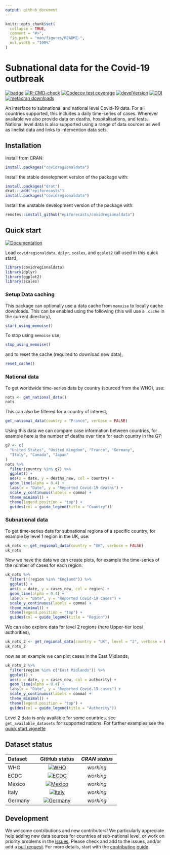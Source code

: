 ```yaml
---
output: github_document
---
```


```r
knitr::opts_chunk$set(
  collapse = TRUE,
  comment = "#>",
  fig.path = "man/figures/README-",
  out.width = "100%"
)
```

# Subnational data for the Covid-19 outbreak

[![badge](https://img.shields.io/badge/Launch-package-lightblue.svg)](https://mybinder.org/v2/gh/epiforecasts/covidregionaldata/master?urlpath=rstudio)
[![R-CMD-check](https://github.com/epiforecasts/covidregionaldata/workflows/R-CMD-check/badge.svg)](https://github.com/epiforecasts/covidregionaldata/actions)
[![Codecov test coverage](https://codecov.io/gh/epiforecasts/covidregionaldata/branch/master/graph/badge.svg)](https://codecov.io/gh/epiforecasts/covidregionaldata?branch=master)
[![develVersion](https://img.shields.io/badge/devel%20version-0.9.0-green.svg?style=flat)](https://github.com/epiforecasts/covidregionaldata/)
[![DOI](https://zenodo.org/badge/271601189.svg)](https://zenodo.org/badge/latestdoi/271601189)
[![metacran downloads](http://cranlogs.r-pkg.org/badges/grand-total/covidregionaldata?color=ff69b4)](https://cran.r-project.org/package=covidregionaldata)


An interface to subnational and national level Covid-19 data. For all countries supported, this includes a daily time-series of cases. Wherever available we also provide  data on deaths, hospitalisations, and tests. National level data is also supported using a range of data sources as well as linelist data and links to intervention data sets.

## Installation

Install from CRAN:

```r
install.packages("covidregionaldata")
```
Install the stable development version of the package with:

```r
install.packages("drat")
drat:::add("epiforecasts")
install.packages("covidregionaldata")
```

Install the unstable development version of the package with:

```r
remotes::install_github("epiforecasts/covidregionaldata")
```

## Quick start

[![Documentation](https://img.shields.io/badge/Package-documentation-lightgrey.svg?style=flat)](https://epiforecasts.io/covidregionaldata/)

Load `covidregionaldata`, `dplyr`, `scales`, and `ggplot2` (all used in this quick start),

```r
library(covidregionaldata)
library(dplyr)
library(ggplot2)
library(scales)
```

### Setup Data caching

This package can optionally use a data cache from `memoise` to locally cache downloads. This can be enabled using the following (this will use a `.cache` in the current directory),

```r
start_using_memoise()
```

To stop using `memoise` use, 

```r
stop_using_memoise()
```

and to reset the cache (required to download new data),

```r
reset_cache()
```

### National data  

To get worldwide time-series data by country (sourced from the WHO), use:

```r
nots <- get_national_data()
nots
```

This can also be filtered for a country of interest,

```r
get_national_data(country = "France", verbose = FALSE)
```

Using this data we can compare case information between countries, for example here is the number of deaths over time for each country in the G7:

```r
g7 <- c(
  "United States", "United Kingdom", "France", "Germany",
  "Italy", "Canada", "Japan"
)
nots %>%
  filter(country %in% g7) %>%
  ggplot() +
  aes(x = date, y = deaths_new, col = country) +
  geom_line(alpha = 0.4) +
  labs(x = "Date", y = "Reported Covid-19 deaths") +
  scale_y_continuous(labels = comma) +
  theme_minimal() +
  theme(legend.position = "top") +
  guides(col = guide_legend(title = "Country"))
```

### Subnational data

To get time-series data for subnational regions of a specific country, for example by level 1 region in the UK, use:

```r
uk_nots <- get_regional_data(country = "UK", verbose = FALSE)
uk_nots
```

Now we have the data we can create plots, for example the time-series of the number of cases for each region:

```r
uk_nots %>%
  filter(!(region %in% "England")) %>%
  ggplot() +
  aes(x = date, y = cases_new, col = region) +
  geom_line(alpha = 0.4) +
  labs(x = "Date", y = "Reported Covid-19 cases") +
  scale_y_continuous(labels = comma) +
  theme_minimal() +
  theme(legend.position = "top") +
  guides(col = guide_legend(title = "Region"))
```

We can also explore data for level 2 regions (here Upper-tier local authorities),

```r
uk_nots_2 <- get_regional_data(country = "UK", level = "2", verbose = FALSE)
uk_nots_2
```

now as an example we can plot cases in the East Midlands,

```r
uk_nots_2 %>%
  filter(region %in% c("East Midlands")) %>%
  ggplot() +
  aes(x = date, y = cases_new, col = authority) +
  geom_line(alpha = 0.4) +
  labs(x = "Date", y = "Reported Covid-19 cases") +
  scale_y_continuous(labels = comma) +
  theme_minimal() +
  theme(legend.position = "top") +
  guides(col = guide_legend(title = "Authority"))
 ```

Level 2 data is only available for some countries, see `get_available_datasets` for supported nations. For further examples see the [quick start vignette](https://github.com/epiforecasts/covidregionaldata/blob/master/vignettes/quickstart.Rmd)

## Dataset status

| **Dataset** | **GitHub status** | *CRAN status* |
| :--- | :---: | :---: |
| WHO   |  [![WHO](https://github.com/epiforecasts/covidregionaldata/workflows/WHO/badge.svg)](https://github.com/epiforecasts/covidregionaldata/actions/workflows/who.yaml)    | *working* |
| ECDC  |  [![ECDC](https://github.com/epiforecasts/covidregionaldata/workflows/ECDC/badge.svg)](https://github.com/epiforecasts/covidregionaldata/actions/workflows/ecdc.yaml)    | *working* |
| Mexico  |  [![Mexico](https://github.com/epiforecasts/covidregionaldata/workflows/Mexico/badge.svg)](https://github.com/epiforecasts/covidregionaldata/actions/workflows/mexico.yaml)    | *working* |
| Italy  |  [![Italy](https://github.com/epiforecasts/covidregionaldata/workflows/Italy/badge.svg)](https://github.com/epiforecasts/covidregionaldata/actions/workflows/italy.yaml)    | *working* |
| Germany  |  [![Germany](https://github.com/epiforecasts/covidregionaldata/workflows/Germany/badge.svg)](https://github.com/epiforecasts/covidregionaldata/actions/workflows/germany.yaml)    | *working* |

## Development

We welcome contributions and new contributors! We particularly appreciate help adding new data sources for countries at sub-national level, or work on priority problems in the [issues](https://github.com/epiforecasts/covidregionaldata/issues). Please check and add to the issues, and/or add a [pull request](https://github.com/epiforecasts/covidregionaldata/pulls). For more details, start with the [contributing guide](https://github.com/epiforecasts/covidregionaldata/tree/master/.github/contributing.md).
